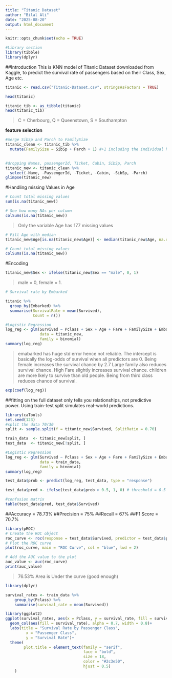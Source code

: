 ---
title: "Titanic Dataset"
author: "Bilal Ali"
date: "2025-08-20"
output: html_document
---

```{r setup, include=FALSE}
knitr::opts_chunk$set(echo = TRUE)
```

```{r}
#Library section 
library(tibble)
library(dplyr)
```

##Introduction
This is KNN model of Titanic Dataset downloaded from Kaggle, to predict the survival rate of passengers based on their Class, Sex, Age etc. 

```{r}
titanic <- read.csv("Titanic-Dataset.csv", stringsAsFactors = TRUE)
```

```{r}
head(titanic)
```

```{r}
titanic_tib <- as_tibble(titanic)
head(titanic_tib)
```

> C = Cherbourg, Q = Queenstown, S = Southampton

**feature selection**

```{r}
#merge SibSp and Parch to FamilySize
titanic_clean <- titanic_tib %>%
  mutate(FamilySize = SibSp + Parch + 1) #+1 including the individual himself
  
```

```{r}
#dropping Names, passengerId, Ticket, Cabin, SibSp, Parch
titanic_new <- titanic_clean %>% 
  select(-Name, -PassengerId, -Ticket, -Cabin, -SibSp, -Parch)
glimpse(titanic_new)
```

#Handling missing Values in Age

```{r}
# Count total missing values
sum(is.na(titanic_new))
```
```{r}
# See how many NAs per column
colSums(is.na(titanic_new))
```
> Only the variable Age has 177 missing values

```{r}
# Fill Age with median
titanic_new$Age[is.na(titanic_new$Age)] <- median(titanic_new$Age, na.rm = TRUE)
```

```{r}
# Count total missing values
colSums(is.na(titanic_new))
```
#Encoding

```{r}
titanic_new$Sex <- ifelse(titanic_new$Sex == "male", 0, 1)
```

>male = 0, female = 1.

```{r}
# Survival rate by Embarked

titanic %>%
  group_by(Embarked) %>%
  summarise(SurvivalRate = mean(Survived),
            Count = n())

```

```{r}
#Logistic Regression
log_reg <- glm(Survived ~ Pclass + Sex + Age + Fare + FamilySize + Embarked,
               data = titanic_new,
               family = binomial)
summary(log_reg)
```
> emabarked has huge std error hence not reliable. 
> The intercept is basically the log-odds of survival when all predictors are 0.
> Being female increases the survival chance by 2.7
> Large family also reduces survival chance.
> High Fare slightly increases survival chance.
> children are more lkely to survive than old people. 
> Being from third class reduces chance of survival. 

```{r}
exp(coef(log_reg))
```
##fitting on the full dataset only tells you relationships, not predictive power. Using train-test split simulates real-world predictions.

```{r}
library(caTools)
set.seed(123)
#split the data 70/30
split <- sample.split(Y = titanic_new$Survived, SplitRatio = 0.70)
```


```{r}
train_data  <- titanic_new[split, ]
test_data  <- titanic_new[!split, ]
```

```{r}
#Logistic Regression
log_reg <- glm(Survived ~ Pclass + Sex + Age + Fare + FamilySize + Embarked,
               data = train_data,
               family = binomial)
summary(log_reg)
```

```{r}
test_data$prob <- predict(log_reg, test_data, type = "response")
```

```{r}
test_data$pred <- ifelse(test_data$prob > 0.5, 1, 0) # threshold = 0.5
```


```{r}
#confusion matrix
table(test_data$pred, test_data$Survived)
```
##Accuracy = 78.73%
##Precision = 75%
##Recall = 67%
##F1 Score = 70.7%

```{r}
library(pROC)
# Create the ROC object
roc_curve <- roc(response = test_data$Survived, predictor = test_data$pred)
# Plot the ROC curve
plot(roc_curve, main = "ROC Curve", col = "blue", lwd = 2)
```

```{r}
# Add the AUC value to the plot
auc_value <- auc(roc_curve)
print(auc_value)
```
> 76.53% Area is Under the curve (good enough)

```{r}
library(dplyr)

survival_rates <- train_data %>%
    group_by(Pclass) %>%
    summarise(survival_rate = mean(Survived))
```


```{r}
library(ggplot2)
ggplot(survival_rates, aes(x = Pclass, y = survival_rate, fill = survival_rate))+
  geom_col(aes(fill = survival_rate), alpha = 0.7, width = 0.8)+
  labs(title = "Survival Rate by Passenger Class",
         x = "Passenger Class",
         y = "Survival Rate")+
  theme(
        plot.title = element_text(family = "serif",
                                  face = "bold",
                                  size = 18,
                                  color = "#2c3e50",
                                  hjust = 0.5)
    )
```






